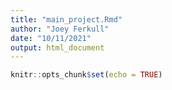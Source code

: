 ```yaml
---
title: "main_project.Rmd"
author: "Joey Ferkull"
date: "10/11/2021"
output: html_document
---
```


```r
knitr::opts_chunk$set(echo = TRUE)
```

